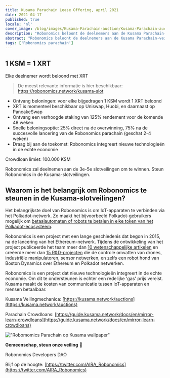 ```yaml
---
title: Kusama Parachain Lease Offering, april 2021
date: 2021-04-17
published: true
locale: 'nl'
cover_image: /blog/images/Kusama-Parachain-auction/Kusama-Parachain-auction.jpg
description: "Robonomics beloont de deelnemers aan de Kusama Parachain-veiling!"
abstract: "Robonomics beloont de deelnemers aan de Kusama Parachain-veiling!"
tags: ['Robonomics parachain']
---
```


<div class="animate-inside">

## 1 KSM = 1 XRT

</div>

<div class="text_abstract layout layout__text animate post_abstract in-viewport animate-inside">

Elke deelnemer wordt beloond met XRT

</div>

> De meest relevante informatie is hier beschikbaar: https://robonomics.network/kusama-slot

- Ontvang beloningen: voor elke bijgedragen 1 KSM wordt 1 XRT beloond
- XRT is momenteel beschikbaar op Uniswap, Huobi, en daarnaast op PancakeSwap
- Ontvang een verhoogde staking van 125% rendement voor de komende 48 weken
- Snelle beloningsoptie: 25% direct na de overwinning, 75% na de succesvolle lancering van de Robonomics parachain (geschat 2-4 weken)
- Draag bij aan de toekomst: Robonomics integreert nieuwe technologieën in de echte economie

Crowdloan limiet: 100.000 KSM

Robonomics zal deelnemen aan de 3e-5e slotveilingen om te winnen. Steun Robonomics in de Kusama-slotveilingen.

<section class="animate-inside">

## Waarom is het belangrijk om Robonomics te steunen in de Kusama-slotveilingen?

</section>

Het belangrijkste doel van Robonomics is om IoT-apparaten te verbinden via het Polkadot-netwerk. Zo maakt het bijvoorbeeld Polkadot-gebruikers mogelijk om [betaalautomaten of robots te betalen in elke token van het Polkadot-ecosysteem](https://robonomics.network/blog/robobank-introduction/).

Robonomics is een project met een lange geschiedenis dat begon in 2015, na de lancering van het Ethereum-netwerk. Tijdens de ontwikkeling van het project publiceerde het team meer dan [10 wetenschappelijke artikelen](https://robonomics.network/community#science) en creëerde meer dan [15 R&D-projecten](https://wiki.robonomics.network/docs/en/r-and-d-based-on-robonomics-network/) die de controle omvatten van drones, industriële manipulatoren, sensor netwerken, en zelfs een robot hond van Boston Dynamics over Ethereum en Polkadot netwerken.

Robonomics is een project dat nieuwe technologieën integreert in de echte economie. Om dit te ondersteunen is echter een redelijke 'gas' prijs vereist. Kusama maakt de kosten van communicatie tussen IoT-apparaten en mensen betaalbaar.

Kusama Veilingmechanica: [https://kusama.network/auctions](https://kusama.network/auctions)

Parachain Crowdloans: [https://guide.kusama.network/docs/en/mirror-learn-crowdloans](https://guide.kusama.network/docs/en/mirror-learn-crowdloans)

<section class="animate-inside">

!["Robomomics Parachain op Kusama wallpaper"](/blog/images/Kusama-Parachain-auction/wallpaper_KUSAMA_6.jpg)

</section>

**Gemeenschap, steun onze veiling** 🦾

Robonomics Developers DAO

Blijf op de hoogte: [https://twitter.com/AIRA_Robonomics](https://twitter.com/AIRA_Robonomics)